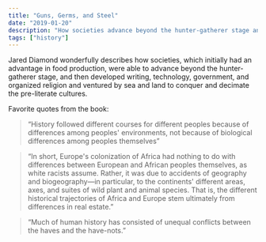 ```yaml
---
title: "Guns, Germs, and Steel"
date: "2019-01-20"
description: "How societies advance beyond the hunter-gatherer stage and develop writing, technology, and complex social structures."
tags: ["history"]
---
```


Jared Diamond wonderfully describes how societies, which initially had an advantage in food production, were able to advance beyond the hunter-gatherer stage, and then developed writing, technology, government, and organized religion and ventured by sea and land to conquer and decimate the pre-literate cultures.

Favorite quotes from the book:

> “History followed different courses for different peoples because of differences among peoples' environments, not because of biological differences among peoples themselves”

> “In short, Europe's colonization of Africa had nothing to do with differences between European and African peoples themselves, as white racists assume. Rather, it was due to accidents of geography and biogeography—in particular, to the continents' different areas, axes, and suites of wild plant and animal species. That is, the different historical trajectories of Africa and Europe stem ultimately from differences in real estate.”

> “Much of human history has consisted of unequal conflicts between the haves and the have-nots.”
